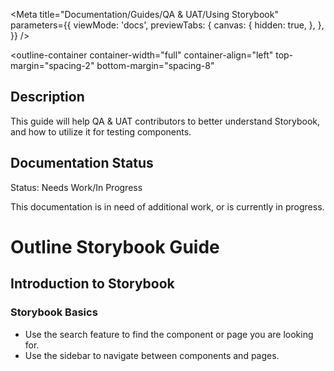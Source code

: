 
<Meta
  title="Documentation/Guides/QA & UAT/Using Storybook"
  parameters={{
    viewMode: 'docs',
    previewTabs: {
      canvas: {
        hidden: true,
      },
    },
  }}
/>

<outline-container
  container-width="full"
  container-align="left"
  top-margin="spacing-2"
  bottom-margin="spacing-8"
>
  ## Description
  This guide will help QA & UAT contributors to better understand Storybook, and how to utilize it for testing components.

  ## Documentation Status
  <outline-alert status="warning" size="large">
    <span slot="header">Status: Needs Work/In Progress</span>
    <p>
      This documentation is in need of additional work, or is currently in progress.
    </p>
  </outline-alert>
</outline-container>

# Outline Storybook Guide

## Introduction to Storybook

### Storybook Basics

- Use the search feature to find the component or page you are looking for.
- Use the sidebar to navigate between components and pages.
